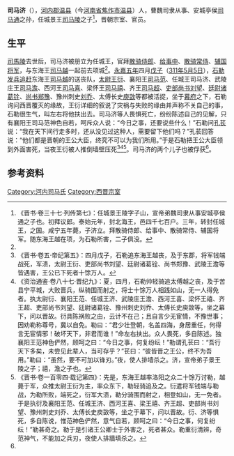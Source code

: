 '''司马济'''（{{bd|3世紀|| 311年|5月5日|}}），[[河內郡_(中國)|河内郡]][[温县|温县]]（今[[河南省|河南省]][[焦作市|焦作市]][[温县|温县]]）人，曹魏司隶从事、安城亭侯[[司马通|司马通]]之孙，任城景王[[司马陵|司马陵]]之子<ref name=autogenerated1>《晋书·卷三十七·列传第七》：任城景王陵字子山，宣帝弟魏司隶从事安城亭侯通之子也。初拜议郎。泰始元年，封北海王，邑四千七百户。三年，转封任城王，之国。咸宁五年薨，子济立。拜散骑侍郎、给事中、散骑常侍、辅国将军。随东海王越在项，为石勒所害，二子俱没。</ref>，晋朝宗室、官员。

==生平==
[[司馬陵|司馬陵]]去世后，司马济被册立为任城王，官拜[[散骑侍郎|散骑侍郎]]、[[给事中|给事中]]、[[散骑常侍|散骑常侍]]、[[辅国将军|辅国将军]]，与东海王[[司马越|司马越]]一起前去项城<ref name=autogenerated1 />。[[永嘉_(西晋)|永嘉]][[永嘉_(西晋)#紀年|五年]]四月[[戊子|戊子]]（[[311年|311年]][[5月5日|5月5日]]），[[石勒|石勒]][[寧平城之戰|发兵追赶]]东海王[[司马越|司马越]]的送丧队，[[太尉|太尉]][[王衍_(西晋)|王衍]]、襄阳王[[司马范|司马范]]、任城王司马济、武陵庄王[[司马澹|司马澹]]、西河王[[司马喜_(西晋)|司马喜]]、梁怀王[[司马禧|司马禧]]、齐王[[司马超|司马超]]、[[吏部尚书|吏部尚书]][[刘望_(西晋)|刘望]]、[[廷尉|廷尉]][[诸葛铨|诸葛铨]]、[[尚书|尚书]][[郑豫|郑豫]]、豫州刺史[[刘乔|刘乔]]、太傅长史[[庾敳|庾敳]]等都被活捉，坐于[[幕府_(中国)|幕府]]之下，石勒询问西晋覆灭的缘故，王衍详细的叙说了灾祸与失败的缘由并声称不关自己的事，石勒很生气，叫左右将他扶出去。司马济等人畏惧死亡，纷纷陈述自己的见解，只有襄阳王司马范神色自若，呵斥众人说：“今日之事，还要说些什么！”石勒问[[孔苌|孔苌]]说：“我在天下间行走多时，还从没见过这种人，需要留下他们吗？”孔苌回答说：“他们都是晋朝的王公大臣，终究不可以为我们所用。”于是石勒把王公大臣领到外面害死，当夜王衍被人推倒墙壁压死<ref>《晋书·卷五·帝纪第五》：四月戊子，石勒追东海王越丧，及于东郡，将军钱端战死，军溃，太尉王衍、吏部尚书刘望、廷尉诸葛铨、尚书郑豫、武陵王澹等皆遇害，王公已下死者十馀万人。</ref><ref>《资治通鉴·卷八十七·晋纪九》：夏，四月，石勒帅轻骑追太傅越之丧，及于苦县宁平城，大败晋兵，纵骑围而射之，将士十馀万人相践如山，无一人得免者。执太尉衍、襄阳王范、任城王济、武陵庄王澹、西河王喜、梁怀王禧、齐王超、吏部尚书刘望、廷尉诸葛铨、豫州刺史刘乔、太傅长史庾敳等，坐之幕下，问以晋故。衍具陈祸败之由，云计不在己；且自言少无宦情，不豫世事；因劝勒称尊号，冀以自免。勒曰：“君少壮登朝，名盖四海，身居重任，何得言无宦情邪！破坏天下，非君而谁！”命左右扶出。众人畏死，多自陈述。独襄阳王范神色俨然，顾呵之曰：“今日之事，何复纷纭！”勒谓孔苌曰：“吾行天下多矣，未尝见此辈人，当可存乎？”苌曰：“彼皆晋之王公，终不为吾用。”勒曰：“虽然，要不可加以锋刃。”夜，使人排墙杀之。济，宣帝弟子景王陵之子；禧，澹之子也。</ref><ref>《晋书·卷一百零四·载记第四》：先是，东海王越率洛阳之众二十馀万讨勒，越薨于军，众推太尉王衍为主，率众东下，勒轻骑追及之。衍遣将军钱端与勒战，为勒所败，端死之，衍军大溃，勒分骑围而射之，相登如山，无一免者。于是执衍及襄阳王范、任城王济、西河王喜、梁王禧、齐王超、吏部尚书刘望、豫州刺史刘乔、太傅长史庾敳等，坐之于幕下，问以晋故。衍、济等惧死，多自陈说，惟范神色俨然，意气自若，顾呵之曰：“今日之事，何复纷纭！”勒甚奇之。勒于是引诸王公卿士于外害之，死者甚众。勒重衍清辨，奇范神气，不能加之兵刃，夜使人排牆填杀之。</ref>。司马济的两个儿子也被俘获<ref name=autogenerated1 />。

==参考资料==
{{reflist}}

{{start box}}
{{s-before|父[[司馬陵|司馬陵]]}}
{{s-title|[[晉朝藩王列表#任城國|晉朝任城王]]|284年—311年}}
{{s-after|無}}
{{end box}}

[[Category:河内司马氏|Category:河内司马氏]]
[[Category:西晋宗室|Category:西晋宗室]]
